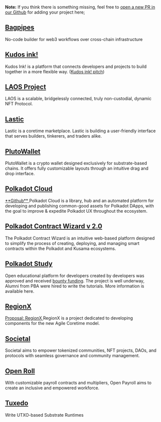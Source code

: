 
**Note:** If you think there is something missing, feel free to [open a new PR in our Github](https://github.com/polkadot-blockchain-academy/alumni-hub) for adding your project here;

## <a href="https://bagpipes.io/" target="_blank">Bagpipes</a>

No-code builder for web3 workflows over cross-chain infrastructure

## <a href="https://github.com/kudos-ink" target="_blank">Kudos ink!</a>

Kudos Ink! is a platform that connects developers and projects to build together
in a more flexible way. ([Kudos ink! pitch](https://www.youtube.com/watch?v=zw07lCW639w))

## <a href="https://www.laosfoundation.io/" target="_blank">LAOS Project</a>

LAOS is a scalable, bridgelessly connected, truly non-custodial, dynamic NFT Protocol.

## <a href="https://www.lastic.xyz/" target="_blank">Lastic</a>

Lastic is a coretime marketplace. Lastic is building a user-friendly interface that serves builders, tinkerers, and traders alike.

## <a href="https://github.com/RostislavLitovkin/PlutoWallet/tree/devel" target="\_blank">PlutoWallet</a>

PlutoWallet is a crypto wallet designed exclusively for substrate-based chains. It
offers fully customizable layouts through an intuitive drag and drop interface.

## <a href="https://polkadot.cloud/" target="_blank">Polkadot Cloud</a>

<a href="https://github.com/polkadot-cloud/" target="_blank">
  **Github**
</a>
Polkadot Cloud is a library, hub and an automated platform for developing and publishing
common-good assets for Polkadot DApps, with the goal to improve & expedite Polkadot
UX throughout the ecosystem.

## <a href="http://contractwizard.xyz" target="_blank">Polkadot Contract Wizard v 2.0</a>

The Polkadot Contract Wizard is an intuitive web-based platform designed to simplify
the process of creating, deploying, and managing smart contracts within the Polkadot
and Kusama ecosystems.

## <a href="https://staging.polkadot.study/" target="_blank">Polkadot Study</a>

Open educational platform for developers created by developers was approved and received
[bounty funding](https://kusama.polkassembly.io/post/2163). The project is well underway,
Alumni from PBA were hired to write the tutorials. More information is available
here.

## <a href="http://regionx.tech" target="_blank">RegionX</a>

<a href="https://github.com/w3f/Grants-Program/pull/2080" target="_blank">
  Proposal: RegionX
</a>
RegionX is a project dedicated to developing components for the new Agile Coretime
model.

## <a href="https://www.sctl.xyz/" target="_blank">Societal</a>

Societal aims to empower tokenized communities, NFT projects, DAOs, and protocols
with seamless governance and community management.

## <a href="https://rtomas.hashnode.dev/embracing-financial-transparency-open-payroll" target="_blank">Open Roll</a>

With customizable payroll contracts and multipliers, Open Payroll aims to create
an inclusive and empowered workforce.

## <a href="https://github.com/Off-Narrative-Labs/Tuxedo/" target="_blank">Tuxedo</a>

Write UTXO-based Substrate Runtimes
